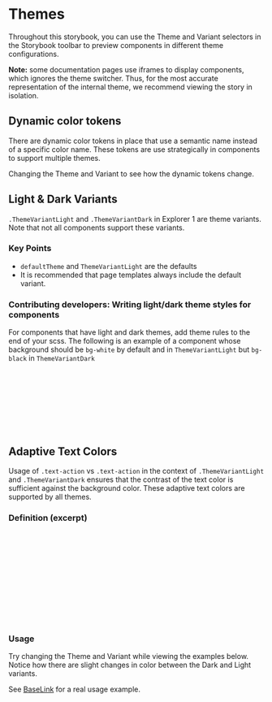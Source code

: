 
<Meta of={Stories} />

# Themes

Throughout this storybook, you can use the Theme and Variant selectors in the Storybook toolbar to preview components in different theme configurations.

**Note:** some documentation pages use iframes to display components, which ignores the theme switcher. Thus, for the most accurate representation of the internal theme, we recommend viewing the story in isolation.

## Dynamic color tokens

There are dynamic color tokens in place that use a semantic name instead of a specific color name. These tokens are use strategically in components to support multiple themes.

Changing the Theme and Variant to see how the dynamic tokens change.

<Canvas of={Stories.DynamicTokenStory} />

## Light & Dark Variants

`.ThemeVariantLight` and `.ThemeVariantDark` in Explorer 1 are theme variants. Note that not all components support these variants.

### Key Points

- `defaultTheme` and `ThemeVariantLight` are the defaults
- It is recommended that page templates always include the default variant.

### Contributing developers: Writing light/dark theme styles for components

For components that have light and dark themes, add theme rules to the end of your scss. The following is an example of a component whose background should be `bg-white` by default and in `ThemeVariantLight` but `bg-black` in `ThemeVariantDark`

```scss
.MyComponent {
  // set the default background color
  @apply bg-white;
  // set the ThemeVariantDark background color
  .ThemeVariantDark & {
    @apply bg-black;
  }
}
```

## Adaptive Text Colors

Usage of `.text-action` vs `.text-action` in the context of `.ThemeVariantLight` and `.ThemeVariantDark` ensures that the contrast of the text color is sufficient against the background color. These adaptive text colors are supported by all themes.

### Definition (excerpt)

```css
.text-action {
  @apply text-action;
  .ThemeVariantDark & {
    @apply text-action-light;
  }
}
.text-action-hover {
  @apply text-action-dark;
  .ThemeVariantDark & {
    @apply text-action;
  }
}
```

### Usage

Try changing the Theme and Variant while viewing the examples below. Notice how there are slight changes in color between the Dark and Light variants.

<Canvas of={Stories.AdaptiveText} />

See [BaseLink](?path=/docs/components-base-baselink--docs) for a real usage example.
